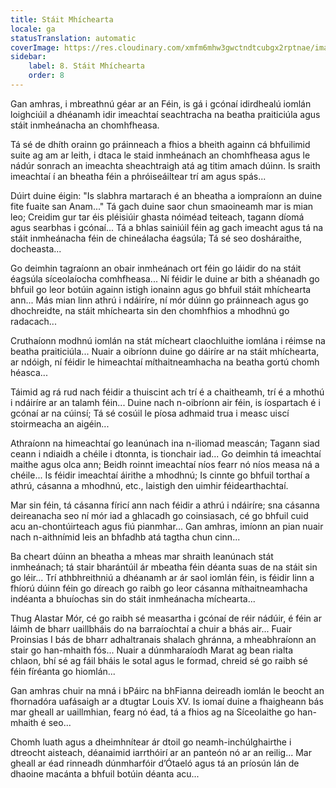 ```yaml
---
title: Stáit Mhíchearta
locale: ga
statusTranslation: automatic
coverImage: https://res.cloudinary.com/xmfm6mhw3gwctndtcubgx2rptnae/image/upload/v1740468922/small_cover_tratado_de_psicologia_revolucionaria_a4c0dca4e0.webp
sidebar:
    label: 8. Stáit Mhíchearta
    order: 8
---
```

Gan amhras, i mbreathnú géar ar an Féin, is gá i gcónaí idirdhealú iomlán loighciúil a dhéanamh idir imeachtaí seachtracha na beatha praiticiúla agus stáit inmheánacha an chomhfheasa.

Tá sé de dhíth orainn go práinneach a fhios a bheith againn cá bhfuilimid suite ag am ar leith, i dtaca le staid inmheánach an chomhfheasa agus le nádúr sonrach an imeachta sheachtraigh atá ag titim amach dúinn. Is sraith imeachtaí í an bheatha féin a phróiseáiltear trí am agus spás...

Dúirt duine éigin: "Is slabhra martarach é an bheatha a iompraíonn an duine fite fuaite san Anam..." Tá gach duine saor chun smaoineamh mar is mian leo; Creidim gur tar éis pléisiúir ghasta nóiméad teiteach, tagann díomá agus searbhas i gcónaí... Tá a bhlas sainiúil féin ag gach imeacht agus tá na stáit inmheánacha féin de chineálacha éagsúla; Tá sé seo dosháraithe, docheasta...

Go deimhin tagraíonn an obair inmheánach ort féin go láidir do na stáit éagsúla síceolaíocha comhfheasa... Ní féidir le duine ar bith a shéanadh go bhfuil go leor botúin againn istigh ionainn agus go bhfuil stáit mhíchearta ann... Más mian linn athrú i ndáiríre, ní mór dúinn go práinneach agus go dhochreidte, na stáit mhíchearta sin den chomhfhios a mhodhnú go radacach...

Cruthaíonn modhnú iomlán na stát mícheart claochluithe iomlána i réimse na beatha praiticiúla... Nuair a oibríonn duine go dáiríre ar na stáit mhíchearta, ar ndóigh, ní féidir le himeachtaí míthaitneamhacha na beatha gortú chomh héasca...

Táimid ag rá rud nach féidir a thuiscint ach trí é a chaitheamh, trí é a mhothú i ndáiríre ar an talamh féin... Duine nach n-oibríonn air féin, is íospartach é i gcónaí ar na cúinsí; Tá sé cosúil le píosa adhmaid trua i measc uiscí stoirmeacha an aigéin...

Athraíonn na himeachtaí go leanúnach ina n-iliomad meascán; Tagann siad ceann i ndiaidh a chéile i dtonnta, is tionchair iad... Go deimhin tá imeachtaí maithe agus olca ann; Beidh roinnt imeachtaí níos fearr nó níos measa ná a chéile... Is féidir imeachtaí áirithe a mhodhnú; Is cinnte go bhfuil torthaí a athrú, cásanna a mhodhnú, etc., laistigh den uimhir féidearthachtaí.

Mar sin féin, tá cásanna fíricí ann nach féidir a athrú i ndáiríre; sna cásanna deireanacha seo ní mór iad a ghlacadh go coinsiasach, cé go bhfuil cuid acu an-chontúirteach agus fiú pianmhar... Gan amhras, imíonn an pian nuair nach n-aithnímid leis an bhfadhb atá tagtha chun cinn...

Ba cheart dúinn an bheatha a mheas mar shraith leanúnach stát inmheánach; tá stair bharántúil ár mbeatha féin déanta suas de na stáit sin go léir... Trí athbhreithniú a dhéanamh ar ár saol iomlán féin, is féidir linn a fhíorú dúinn féin go díreach go raibh go leor cásanna míthaitneamhacha indéanta a bhuíochas sin do stáit inmheánacha míchearta...

Thug Alastar Mór, cé go raibh sé measartha i gcónaí de réir nádúir, é féin ar láimh de bharr uaillbháis do na barraíochtaí a chuir a bhás air... Fuair ​​Proinsias I bás de bharr adhaltranais shalach ghránna, a mheabhraíonn an stair go han-mhaith fós... Nuair a dúnmharaíodh Marat ag bean rialta chlaon, bhí sé ag fáil bháis le sotal agus le formad, chreid sé go raibh sé féin fíréanta go hiomlán...

Gan amhras chuir na mná i bPáirc na bhFianna deireadh iomlán le beocht an fhornadóra uafásaigh ar a dtugtar Louis XV. Is iomaí duine a fhaigheann bás mar gheall ar uaillmhian, fearg nó éad, tá a fhios ag na Síceolaithe go han-mhaith é seo...

Chomh luath agus a dheimhnítear ár dtoil go neamh-inchúlghairthe i dtreocht aisteach, déanaimid iarrthóirí ar an panteón nó ar an reilig... Mar gheall ar éad rinneadh dúnmharfóir d’Ótaeló agus tá an príosún lán de dhaoine macánta a bhfuil botúin déanta acu...

